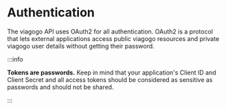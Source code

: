 # Authentication

The viagogo API uses OAuth2 for all authentication. OAuth2 is a protocol that
lets external applications access public viagogo resources and private viagogo
user details without getting their password.

:::info

**Tokens are passwords.**
Keep in mind that your application's Client ID and Client Secret and all access
tokens should be considered as sensitive as passwords and should not be shared.

:::


<DocCardList items={useCurrentSidebarCategory().items}/>
